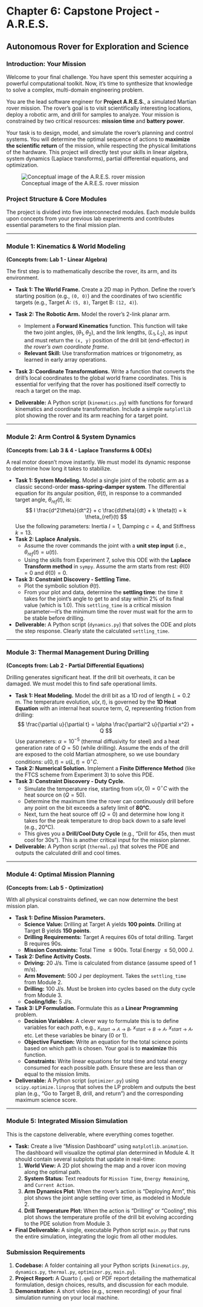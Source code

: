 # Chapter 6: Capstone Project - A.R.E.S.

## Autonomous Rover for Exploration and Science

### Introduction: Your Mission

Welcome to your final challenge. You have spent this semester acquiring a powerful computational toolkit. Now, it's time to synthesize that knowledge to solve a complex, multi-domain engineering problem.

You are the lead software engineer for **Project A.R.E.S.**, a simulated Martian rover mission. The rover's goal is to visit scientifically interesting locations, deploy a robotic arm, and drill for samples to analyze. Your mission is constrained by two critical resources: **mission time** and **battery power**.

Your task is to design, model, and simulate the rover's planning and control systems. You will determine the optimal sequence of actions to **maximize the scientific return** of the mission, while respecting the physical limitations of the hardware. This project will directly test your skills in linear algebra, system dynamics (Laplace transforms), partial differential equations, and optimization.

![Conceptual image of the A.R.E.S. rover mission](A.R.E.S.Rover_Simulation.png)

### Project Structure & Core Modules

The project is divided into five interconnected modules. Each module builds upon concepts from your previous lab experiments and contributes essential parameters to the final mission plan.

---

### Module 1: Kinematics & World Modeling
**(Concepts from: Lab 1 - Linear Algebra)**

The first step is to mathematically describe the rover, its arm, and its environment.

*   **Task 1: The World Frame.** Create a 2D map in Python. Define the rover's starting position (e.g., `(0, 0)`) and the coordinates of two scientific targets (e.g., Target A: `(5, 8)`, Target B: `(12, 4)`).
*   **Task 2: The Robotic Arm.** Model the rover's 2-link planar arm.
    *   Implement a **Forward Kinematics** function. This function will take the two joint angles, $(\theta_1, \theta_2)$, and the link lengths, $(L_1, L_2)$, as input and must return the `(x, y)` position of the drill bit (end-effector) *in the rover's own coordinate frame*.
    *   **Relevant Skill:** Use transformation matrices or trigonometry, as learned in early array operations.
*   **Task 3: Coordinate Transformations.** Write a function that converts the drill's local coordinates to the global world frame coordinates. This is essential for verifying that the rover has positioned itself correctly to reach a target on the map.

*   **Deliverable:** A Python script (`kinematics.py`) with functions for forward kinematics and coordinate transformation. Include a simple `matplotlib` plot showing the rover and its arm reaching for a target point.

---

### Module 2: Arm Control & System Dynamics
**(Concepts from: Lab 3 & 4 - Laplace Transforms & ODEs)**

A real motor doesn't move instantly. We must model its dynamic response to determine how long it takes to stabilize.

*   **Task 1: System Modeling.** Model a single joint of the robotic arm as a classic second-order **mass-spring-damper system**. The differential equation for its angular position, $\theta(t)$, in response to a commanded target angle, $\theta_{ref}(t)$, is:
    $$
    I \frac{d^2\theta}{dt^2} + c \frac{d\theta}{dt} + k \theta(t) = k \theta_{ref}(t)
    $$
    Use the following parameters: Inertia $I=1$, Damping $c=4$, and Stiffness $k=13$.
*   **Task 2: Laplace Analysis.**
    *   Assume the rover commands the joint with a **unit step input** (i.e., $\theta_{ref}(t) = u(t)$).
    *   Using the skills from Experiment 7, solve this ODE with the **Laplace Transform method** in `sympy`. Assume the arm starts from rest: $\theta(0)=0$ and $\dot{\theta}(0)=0$.
*   **Task 3: Constraint Discovery - Settling Time.**
    *   Plot the symbolic solution $\theta(t)$.
    *   From your plot and data, determine the **settling time**: the time it takes for the joint's angle to get to and stay within 2% of its final value (which is 1.0). This `settling_time` is a critical mission parameter—it's the minimum time the rover must wait for the arm to be stable before drilling.

*   **Deliverable:** A Python script (`dynamics.py`) that solves the ODE and plots the step response. Clearly state the calculated `settling_time`.

---

### Module 3: Thermal Management During Drilling
**(Concepts from: Lab 2 - Partial Differential Equations)**

Drilling generates significant heat. If the drill bit overheats, it can be damaged. We must model this to find safe operational limits.

*   **Task 1: Heat Modeling.** Model the drill bit as a 1D rod of length $L=0.2$ m. The temperature evolution, $u(x,t)$, is governed by the **1D Heat Equation** with an internal heat source term, $Q$, representing friction from drilling:
    $$
    \frac{\partial u}{\partial t} = \alpha \frac{\partial^2 u}{\partial x^2} + Q
    $$
    Use parameters: $\alpha=10^{-5}$ (thermal diffusivity for steel) and a heat generation rate of $Q=50$ (while drilling). Assume the ends of the drill are exposed to the cold Martian atmosphere, so we use boundary conditions: $u(0,t) = u(L,t) = 0^\circ C$.
*   **Task 2: Numerical Solution.** Implement a **Finite Difference Method** (like the FTCS scheme from Experiment 3) to solve this PDE.
*   **Task 3: Constraint Discovery - Duty Cycle.**
    *   Simulate the temperature rise, starting from $u(x,0) = 0^\circ C$ with the heat source on ($Q=50$).
    *   Determine the maximum time the rover can continuously drill before any point on the bit exceeds a safety limit of **80°C**.
    *   Next, turn the heat source off ($Q=0$) and determine how long it takes for the peak temperature to drop back down to a safe level (e.g., 20°C).
    *   This gives you a **Drill/Cool Duty Cycle** (e.g., "Drill for 45s, then must cool for 30s"). This is another critical input for the mission planner.

*   **Deliverable:** A Python script (`thermal.py`) that solves the PDE and outputs the calculated drill and cool times.

---

### Module 4: Optimal Mission Planning
**(Concepts from: Lab 5 - Optimization)**

With all physical constraints defined, we can now determine the best mission plan.

*   **Task 1: Define Mission Parameters.**
    *   **Science Value:** Drilling at Target A yields **100 points**. Drilling at Target B yields **150 points**.
    *   **Drilling Requirements:** Target A requires 60s of total drilling. Target B requires 90s.
    *   **Mission Constraints:** Total Time $\le 900$s. Total Energy $\le 50,000$ J.
*   **Task 2: Define Activity Costs.**
    *   **Driving:** 20 J/s. Time is calculated from distance (assume speed of 1 m/s).
    *   **Arm Movement:** 500 J per deployment. Takes the `settling_time` from Module 2.
    *   **Drilling:** 100 J/s. Must be broken into cycles based on the duty cycle from Module 3.
    *   **Cooling/Idle:** 5 J/s.
*   **Task 3: LP Formulation.** Formulate this as a **Linear Programming** problem.
    *   **Decision Variables:** A clever way to formulate this is to define variables for each *path*, e.g., $x_{start \to A \to B}$, $x_{start \to B \to A}$, $x_{start \to A}$, etc. Let these variables be binary (0 or 1).
    *   **Objective Function:** Write an equation for the total science points based on which path is chosen. Your goal is to **maximize** this function.
    *   **Constraints:** Write linear equations for total time and total energy consumed for each possible path. Ensure these are less than or equal to the mission limits.

*   **Deliverable:** A Python script (`optimizer.py`) using `scipy.optimize.linprog` that solves the LP problem and outputs the best plan (e.g., "Go to Target B, drill, and return") and the corresponding maximum science score.

---

### Module 5: Integrated Mission Simulation

This is the capstone deliverable, where everything comes together.

*   **Task:** Create a live "Mission Dashboard" using `matplotlib.animation`. The dashboard will visualize the optimal plan determined in Module 4. It should contain several subplots that update in real-time:
    1.  **World View:** A 2D plot showing the map and a rover icon moving along the optimal path.
    2.  **System Status:** Text readouts for `Mission Time`, `Energy Remaining`, and `Current Action`.
    3.  **Arm Dynamics Plot:** When the rover's action is "Deploying Arm", this plot shows the joint angle settling over time, as modeled in Module 2.
    4.  **Drill Temperature Plot:** When the action is "Drilling" or "Cooling", this plot shows the temperature profile of the drill bit evolving according to the PDE solution from Module 3.

*   **Final Deliverable:** A single, executable Python script `main.py` that runs the entire simulation, integrating the logic from all other modules.

### Submission Requirements

1.  **Codebase:** A folder containing all your Python scripts (`kinematics.py`, `dynamics.py`, `thermal.py`, `optimizer.py`, `main.py`).
2.  **Project Report:** A Quarto (`.qmd`) or PDF report detailing the mathematical formulation, design choices, results, and discussion for each module.
3.  **Demonstration:** A short video (e.g., screen recording) of your final simulation running on your local machine.